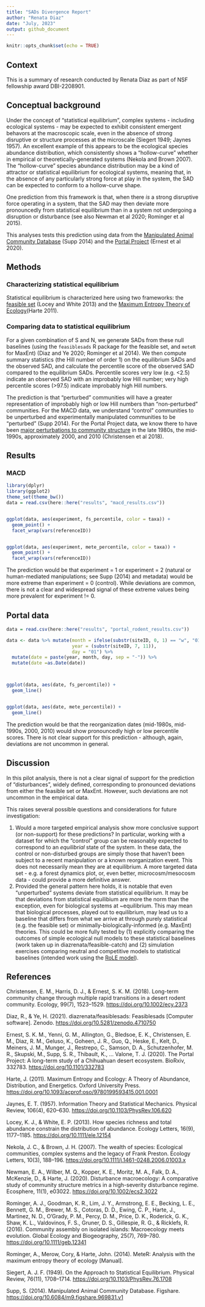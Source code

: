 ```yaml
---
title: "SADs Divergence Report"
author: "Renata Diaz"
date: "July, 2023"
output: github_document
---
```


```r
knitr::opts_chunk$set(echo = TRUE)
```

## Context

This is a summary of research conducted by Renata Diaz as part of NSF fellowship award DBI-2208901.

## Conceptual background

Under the concept of "statistical equilibrium", complex systems - including ecological systems - may be expected to exhibit consistent emergent behavors at the macroscopic scale, even in the absence of strong disruptive or structure processes at the microscale (Siegert 1949; Jaynes 1957). An excellent example of this appears to be the ecological species abundance distribution, which consistently shows a "hollow-curve" whether in empirical or theoretically-generated systems (Nekola and Brown 2007). The "hollow-curve" species abundance distribution may be a kind of attractor or statistical equilibrium for ecological systems, meaning that, in the absence of any particularly strong force at play in the system, the SAD can be expected to conform to a hollow-curve shape.

One prediction from this framework is that, when there *is* a strong disruptive force operating in a system, that the SAD may then deviate more pronouncedly from statistical equilibrium than in a system not undergoing a disruption or disturbance (see also Newman et al 2020; Rominger et al 2015).

This analyses tests this prediction using data from the [Manipulated Animal Community Database](https://figshare.com/articles/dataset/Manipulated_Animal_Community_Database/969831) (Supp 2014) and the [Portal Project](https://github.com/weecology/PortalData) (Ernest et al 2020).

## Methods

### Characterizing statistical equilibrium

Statistical equilibrium is characterized here using two frameworks: the [feasible set](https://onlinelibrary.wiley.com/doi/10.1111/ele.12154) (Locey and White 2013) and the [Maximum Entropy Theory of Ecology](https://global.oup.com/academic/product/maximum-entropy-and-ecology-9780199593422?cc=us&lang=en&)(Harte 2011).

### Comparing data to statistical equilibrium

For a given combination of S and N, we generate SADs from these null baselines (using the `feasiblesads` R package for the feasible set, and `meteR` for MaxEnt) (Diaz and Ye 2020; Rominger et al 2014). We then compute summary statistics (the Hill number of order 1) on the equilibrium SADs and the observed SAD, and calculate the percentile score of the observed SAD compared to the equilibrium SADs. Percentile scores very low (e.g. \<2.5) indicate an observed SAD with an improbably low Hill number; very high percentile scores (\>97.5) indicate improbably high Hill numbers.

The prediction is that "perturbed" communities will have a greater representation of improbably high or low Hill numbers than "non-perturbed" communities. For the MACD data, we understand "control" communities to be unperturbed and experimentally manipulated communities to be "perturbed" (Supp 2014). For the Portal Project data, we know there to have been [major perturbations to community structure](https://www.jstor.org/stable/26625765) in the late 1980s, the mid-1990s, approximately 2000, and 2010 (Christensen et al 2018).

## Results

### MACD

```r
library(dplyr)
library(ggplot2)
theme_set(theme_bw())
data = read.csv(here::here("results", "macd_results.csv"))


ggplot(data, aes(experiment, fs_percentile, color = taxa)) +
  geom_point() +
  facet_wrap(vars(referenceID))


ggplot(data, aes(experiment, mete_percentile, color = taxa)) +
  geom_point() +
  facet_wrap(vars(referenceID))

```

The prediction would be that experiment = 1 or experiment = 2 (natural or human-mediated manipulations; see Supp (2014) and metadata) would be more extreme than experiment = 0 (control). While deviations are common, there is not a clear and widespread signal of these extreme values being more prevalent for experiment != 0.

## Portal data

```r

data = read.csv(here::here("results", "portal_rodent_results.csv"))

data <- data %>% mutate(month = ifelse(substr(siteID, 0, 1) == "w", "01", "08"),
                        year = (substr(siteID, 7, 11)),
                        day = "01") %>%
  mutate(date = paste(year, month, day, sep = "-")) %>%
  mutate(date =as.Date(date))



ggplot(data, aes(date, fs_percentile)) +
  geom_line() 


ggplot(data, aes(date, mete_percentile)) +
  geom_line()


```

The prediction would be that the reorganization dates (mid-1980s, mid-1990s, 2000, 2010) would show pronouncedly high or low percentile scores. There is not clear support for this prediction - although, again, deviations are not uncommon in general.

## Discussion

In this pilot analysis, there is not a clear signal of support for the prediction of "disturbances", widely defined, corresponding to pronounced deviations from either the feasible set or MaxEnt. However, such deviations are not uncommon in the empirical data.

This raises several possible questions and considerations for future investigation:

1.  Would a more targeted empirical analysis show more conclusive support (or non-support) for these predictions? In particular, working with a dataset for which the "control" group can be reasonably expected to correspond to an *equilibrial* state of the system. In these data, the control or non-disturbed groups are simply those that haven't been subject to a recent manipulation or a known reorganization event. This does not necessarily mean they are at equilibrium. A more targeted data set - e.g. a forest dynamics plot, or, even better, microcosm/mesocosm data - could provide a more definitive answer.
2.  Provided the general pattern here holds, it is notable that even "unperturbed" systems deviate from statistical equilibrium. It may be that deviations from statistical equilibium are more the norm than the exception, even for biological systems at \~equilibrium. This may mean that biological processes, played out to equilibrium, may lead us to a baseline that differs from what we arrive at through purely statistical (e.g. the feasible set) or minimally-biologically-informed (e.g. MaxEnt) theories. This could be more fully tested by (1) explicitly comparing the outcomes of simple ecological null models to these statistical baselines (work taken up in diazrenata/feasible-catch) and (2) simulation exercises comparing neutral and competitive models to statistical baselines (intended work using the [RoLE model](https://github.com/role-model/roleR)).

## References

Christensen, E. M., Harris, D. J., & Ernest, S. K. M. (2018). Long-term community change through multiple rapid transitions in a desert rodent community. Ecology, 99(7), 1523--1529. <https://doi.org/10.1002/ecy.2373> 

Diaz, R., & Ye, H. (2021). diazrenata/feasiblesads: Feasiblesads [Computer software]. Zenodo. <https://doi.org/10.5281/zenodo.4710750> 

Ernest, S. K. M., Yenni, G. M., Allington, G., Bledsoe, E. K., Christensen, E. M., Diaz, R. M., Geluso, K., Goheen, J. R., Guo, Q., Heske, E., Kelt, D., Meiners, J. M., Munger, J., Restrepo, C., Samson, D. A., Schutzenhofer, M. R., Skupski, M., Supp, S. R., Thibault, K., ... Valone, T. J. (2020). The Portal Project: A long-term study of a Chihuahuan desert ecosystem. BioRxiv, 332783. <https://doi.org/10.1101/332783> 

Harte, J. (2011). Maximum Entropy and Ecology: A Theory of Abundance, Distribution, and Energetics. Oxford University Press. <https://doi.org/10.1093/acprof:oso/9780199593415.001.0001> 

Jaynes, E. T. (1957). Information Theory and Statistical Mechanics. Physical Review, 106(4), 620--630. <https://doi.org/10.1103/PhysRev.106.620> 

Locey, K. J., & White, E. P. (2013). How species richness and total abundance constrain the distribution of abundance. Ecology Letters, 16(9), 1177--1185. <https://doi.org/10.1111/ele.12154> 

Nekola, J. C., & Brown, J. H. (2007). The wealth of species: Ecological communities, complex systems and the legacy of Frank Preston. Ecology Letters, 10(3), 188--196. <https://doi.org/10.1111/j.1461-0248.2006.01003.x> 

Newman, E. A., Wilber, M. Q., Kopper, K. E., Moritz, M. A., Falk, D. A., McKenzie, D., & Harte, J. (2020). Disturbance macroecology: A comparative study of community structure metrics in a high-severity disturbance regime. Ecosphere, 11(1), e03022. <https://doi.org/10.1002/ecs2.3022> 

Rominger, A. J., Goodman, K. R., Lim, J. Y., Armstrong, E. E., Becking, L. E., Bennett, G. M., Brewer, M. S., Cotoras, D. D., Ewing, C. P., Harte, J., Martinez, N. D., O'Grady, P. M., Percy, D. M., Price, D. K., Roderick, G. K., Shaw, K. L., Valdovinos, F. S., Gruner, D. S., Gillespie, R. G., & Ricklefs, R. (2016). Community assembly on isolated islands: Macroecology meets evolution. Global Ecology and Biogeography, 25(7), 769--780. <https://doi.org/10.1111/geb.12341> 

Rominger, A., Merow, Cory, & Harte, John. (2014). MeteR: Analysis with the maximum entropy theory of ecology [Manual]. 

Siegert, A. J. F. (1949). On the Approach to Statistical Equilibrium. Physical Review, 76(11), 1708--1714. <https://doi.org/10.1103/PhysRev.76.1708> 

Supp, S. (2014). Manipulated Animal Community Database. Figshare. <https://doi.org/10.6084/m9.figshare.969831.v1>

